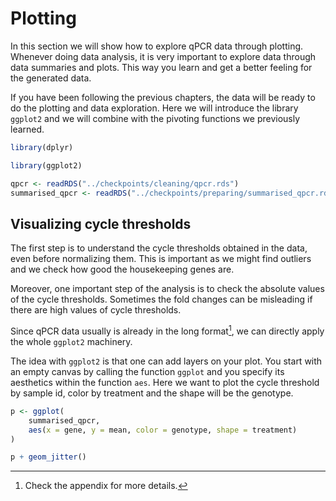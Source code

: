 # Plotting

In this section we will show how to explore qPCR data through plotting. 
Whenever doing data analysis, it is very important to explore data
through data summaries and plots. This way you learn and get a better
feeling for the generated data. 

If you have been following the previous chapters, the data will
be ready to do the plotting and data exploration. Here
we will introduce the library `ggplot2` and we will combine
with the pivoting functions we previously learned.

```r
library(dplyr)

library(ggplot2)
```

```r
qpcr <- readRDS("../checkpoints/cleaning/qpcr.rds")
summarised_qpcr <- readRDS("../checkpoints/preparing/summarised_qpcr.rds")
```

## Visualizing cycle thresholds

The first step is to understand the cycle thresholds obtained in the 
data, even before normalizing them. This is important as we might
find outliers and we check how good the housekeeping genes are.

Moreover, one important step of the analysis is to check the absolute 
values of the cycle thresholds. Sometimes the fold changes
can be misleading if there are high values of cycle thresholds.

Since qPCR data usually is already in the long 
format^[Check the appendix for more details.], we can
directly apply the whole `ggplot2` machinery.

The idea with `ggplot2` is that one can add layers on your plot.
You start with an empty canvas by calling the function
`ggplot` and you specify its aesthetics within the function 
`aes`. Here we want to plot the cycle threshold by sample id, color
by treatment and the shape will be the genotype. 

```r
p <- ggplot(
    summarised_qpcr, 
    aes(x = gene, y = mean, color = genotype, shape = treatment)
)
```

```r
p + geom_jitter()
```

